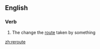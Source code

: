 ==English==

===Verb===
{{en-verb|rerout|ing}}

# The change the [[route]] taken by something

[[zh:reroute]]